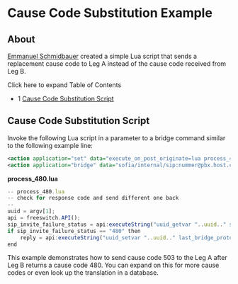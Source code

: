 
# Cause Code Substitution Example 

 

## About

[Emmanuel Schmidbauer](https://freeswitch.org/confluence/display/~eschmidbauer) created a simple Lua script that sends a replacement cause code to Leg A instead of the cause code received from Leg B.

Click here to expand Table of Contents

* 1 [Cause Code Substitution Script](#cause-code-substitution-script)

## Cause Code Substitution Script

Invoke the following Lua script in a parameter to a bridge command similar to the following example line:

```xml
<action application="set" data="execute_on_post_originate=lua process_480.lua ${uuid}"/>  
<action application="bridge" data="sofia/internal/sip:nummer@pbx.host.com:5060"/>
```
**process\_480.lua**

```js
-- process_480.lua
-- check for response code and send different one back
--
uuid = argv[1];
api = freeswitch.API();
sip_invite_failure_status = api:executeString("uuid_getvar "..uuid.." sip_invite_failure_status");
if sip_invite_failure_status == "480" then
    reply = api:executeString("uuid_setvar "..uuid.." last_bridge_proto_specific_hangup_cause sip:503");
end
```

This example demonstrates how to send cause code 503 to the Leg A after Leg B returns a cause code 480\. You can expand on this for more cause codes or even look up the translation in a database.


